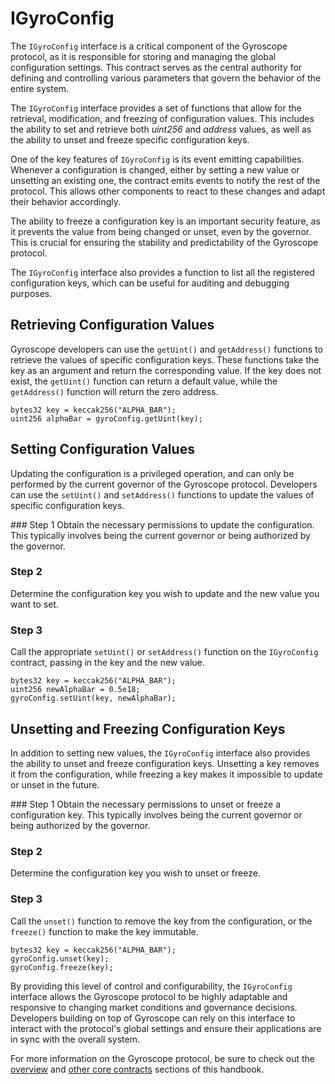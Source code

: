 
# IGyroConfig

The `IGyroConfig` interface is a critical component of the Gyroscope protocol, as it is responsible for storing and managing the global configuration settings. This contract serves as the central authority for defining and controlling various parameters that govern the behavior of the entire system.

The `IGyroConfig` interface provides a set of functions that allow for the retrieval, modification, and freezing of configuration values. This includes the ability to set and retrieve both *uint256* and *address* values, as well as the ability to unset and freeze specific configuration keys.

One of the key features of `IGyroConfig` is its event emitting capabilities. Whenever a configuration is changed, either by setting a new value or unsetting an existing one, the contract emits events to notify the rest of the protocol. This allows other components to react to these changes and adapt their behavior accordingly.

<Callout type="info">
The ability to freeze a configuration key is an important security feature, as it prevents the value from being changed or unset, even by the governor. This is crucial for ensuring the stability and predictability of the Gyroscope protocol.
</Callout>

The `IGyroConfig` interface also provides a function to list all the registered configuration keys, which can be useful for auditing and debugging purposes.

## Retrieving Configuration Values

Gyroscope developers can use the `getUint()` and `getAddress()` functions to retrieve the values of specific configuration keys. These functions take the key as an argument and return the corresponding value. If the key does not exist, the `getUint()` function can return a default value, while the `getAddress()` function will return the zero address.

```solidity
bytes32 key = keccak256("ALPHA_BAR");
uint256 alphaBar = gyroConfig.getUint(key);
```

## Setting Configuration Values

Updating the configuration is a privileged operation, and can only be performed by the current governor of the Gyroscope protocol. Developers can use the `setUint()` and `setAddress()` functions to update the values of specific configuration keys.

<Steps>
### Step 1
Obtain the necessary permissions to update the configuration. This typically involves being the current governor or being authorized by the governor.

### Step 2
Determine the configuration key you wish to update and the new value you want to set.

### Step 3
Call the appropriate `setUint()` or `setAddress()` function on the `IGyroConfig` contract, passing in the key and the new value.
</Steps>

```solidity
bytes32 key = keccak256("ALPHA_BAR");
uint256 newAlphaBar = 0.5e18;
gyroConfig.setUint(key, newAlphaBar);
```

## Unsetting and Freezing Configuration Keys

In addition to setting new values, the `IGyroConfig` interface also provides the ability to unset and freeze configuration keys. Unsetting a key removes it from the configuration, while freezing a key makes it impossible to update or unset in the future.

<Steps>
### Step 1
Obtain the necessary permissions to unset or freeze a configuration key. This typically involves being the current governor or being authorized by the governor.

### Step 2
Determine the configuration key you wish to unset or freeze.

### Step 3
Call the `unset()` function to remove the key from the configuration, or the `freeze()` function to make the key immutable.
</Steps>

```solidity
bytes32 key = keccak256("ALPHA_BAR");
gyroConfig.unset(key);
gyroConfig.freeze(key);
```

By providing this level of control and configurability, the `IGyroConfig` interface allows the Gyroscope protocol to be highly adaptable and responsive to changing market conditions and governance decisions. Developers building on top of Gyroscope can rely on this interface to interact with the protocol's global settings and ensure their applications are in sync with the overall system.

For more information on the Gyroscope protocol, be sure to check out the [overview](/introduction) and [other core contracts](/core-contracts) sections of this handbook.